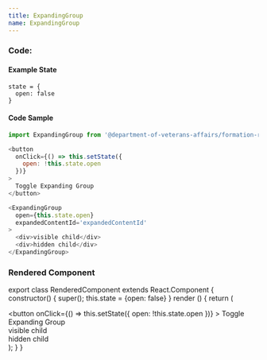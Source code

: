 ```yaml
---
title: ExpandingGroup
name: ExpandingGroup
---
```



### Code:

#### Example State
```
state = {
  open: false
}
```

#### Code Sample
```javascript
import ExpandingGroup from '@department-of-veterans-affairs/formation-react/ExpandingGroup'

<button
  onClick={() => this.setState({
    open: !this.state.open
  })}
>
  Toggle Expanding Group
</button>

<ExpandingGroup
  open={this.state.open}
  expandedContentId='expandedContentId'
>
  <div>visible child</div>
  <div>hidden child</div>
</ExpandingGroup>
```

### Rendered Component

export class RenderedComponent extends React.Component {
  constructor() {
    super();
    this.state = {open: false}
  }
  render () {
    return (
      <div className="rendered-component">
        <button
          onClick={() => this.setState({
            open: !this.state.open
          })}
        >
          Toggle Expanding Group
        </button>
        <ExpandingGroup
          open={this.state.open}
          expandedContentId='expandedContentId'
        >
          <div>visible child</div>
          <div>hidden child</div>
        </ExpandingGroup>
      </div>
    );
  }
}

<RenderedComponent />
